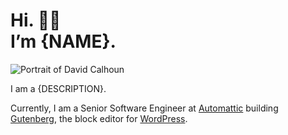 
# Hi. 👋🏻 <br /> I’m {NAME}.

![Portrait of David Calhoun](../public/david.jpg)

I am a {DESCRIPTION}.

Currently, I am a Senior Software Engineer at [Automattic](https://automattic.com/) building [Gutenberg](https://github.com/WordPress/gutenberg), the block editor for [WordPress](https://wordpress.org).
